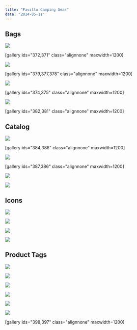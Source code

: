 ```yaml
---
title: "Pavillo Camping Gear"
date: "2014-05-11"
---
```



## Bags

![](https://bradford.digital/bradford-digital/wp-content/uploads/pavillo_bag-black.jpg)

\[gallery ids="372,371" class="alignnone" maxwidth=1200\]

![](https://bradford.digital/bradford-digital/wp-content/uploads/pavillo_bag-green.jpg)

\[gallery ids="379,377,378" class="alignnone" maxwidth=1200\]

![](https://bradford.digital/bradford-digital/wp-content/uploads/pavillo_bag-blue.jpg)

\[gallery ids="374,375" class="alignnone" maxwidth=1200\]

![](https://bradford.digital/bradford-digital/wp-content/uploads/pavillo_bag-red.jpg)

\[gallery ids="382,381" class="alignnone" maxwidth=1200\]

## Catalog

![](https://bradford.digital/bradford-digital/wp-content/uploads/pavillo_catalog-tags.jpg)

\[gallery ids="384,388" class="alignnone" maxwidth=1200\]

![](https://bradford.digital/bradford-digital/wp-content/uploads/pavillo_catalog-page-tent.jpg)

\[gallery ids="387,386" class="alignnone" maxwidth=1200\]

![](https://bradford.digital/bradford-digital/wp-content/uploads/pavillo_catalog-page-backpack.jpg)

![](https://bradford.digital/bradford-digital/wp-content/uploads/pavillo_catalog-front-back.jpg)

## Icons

![](https://bradford.digital/bradford-digital/wp-content/uploads/pavillo_icons-backpacks.jpg)

![](https://bradford.digital/bradford-digital/wp-content/uploads/pavillo_icons-sleeping-bags.jpg)

![](https://bradford.digital/bradford-digital/wp-content/uploads/pavillo_icons-tents.jpg)

![](https://bradford.digital/bradford-digital/wp-content/uploads/pavillo_icons-air-mats.jpg)

## Product Tags

![](https://bradford.digital/bradford-digital/wp-content/uploads/pavillo_tag-sleeping-bag-cover.jpg)

![](https://bradford.digital/bradford-digital/wp-content/uploads/pavillo_tag-sleeping-bag-features.jpg)

![](https://bradford.digital/bradford-digital/wp-content/uploads/pavillo_tag-sleeping-bag-description-multilingual.jpg)

![](https://bradford.digital/bradford-digital/wp-content/uploads/pavillo_tag-tent-cover.jpg)

![](https://bradford.digital/bradford-digital/wp-content/uploads/pavillo_tag-tent-features.jpg)

![](https://bradford.digital/bradford-digital/wp-content/uploads/pavillo_tag-backpack-cover.jpg)

\[gallery ids="398,397" class="alignnone" maxwidth=1200\]
